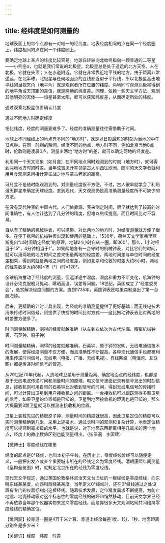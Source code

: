```yaml
---
---
---
```

title: 经纬度是如何测量的
---




地球表面上的每个点都有一对唯一的经纬度。地表经度相同的点在同一个经度圈上，纬度相同的点在同一个纬度圈上。

要确定地球上某点的纬度比较容易。地球自转轴向北始终指向一颗普通的二等星——小熊座α，也就是我们常说的北极星。北极星总是处于遥远的北方天空。人在北极，它就在头顶；人在赤道附近，它就在非常靠近地平线的地方。由于距离非常遥远，在北半球，北极星与任何地面点的连线都近似于平行线，所以北极星高出地平线的目视夹角（地平角）就是观察者所在位置的纬度。两地同时观测北极星得到的地平角或天顶距的差值，就是两地的纬度差。同理，依赖一些天文学方法，观测其他明亮的天体——恒星甚至太阳，都可以获知纬度差，从而确定所处的纬度。

通过观察北极星位置确认纬度



通过不同地方时确定经度



相比纬度，经度的测量要难多了。经度的准确测量往往需借助于时间。

地球上不同经线上的地点有不同的“地方时”，就是以日影最短的时刻为当地的中午12点钟。在同一时刻的瞬间，经度不同的地点，地方时不同，例如北京当地8点时，伦敦则是凌晨0点。测量出两地“地方时”的差，就可以确定两地的经度差。

利用同一个天文现象（如月食）在不同地点同时观测到的时刻（地方时），就可得到两地地方时的时差。当年成吉思汗率领蒙古大军西征欧洲，随军的天文学者就利用月食观测来间接计算征战之地与蒙古老家的距离。

可月食不是随时能观测到的，对测量经度很不方便。不过，古人很早就学会了利用漫天群星来确定天球经度。直到现代，天文观测仍是高准确测量经度所不可缺少的方法。

在没有现代钟表的中国古代，人们依靠漏、表来测定时间，很早就达到了较高的时间准确性，有人估计达到了几分钟的精度，但难以继续提高，而且时间比对不容易。

自从有了精确的机械钟表，可以携带、对比两地的地方时，对经度测量就方便了很多。在便于携带的机械钟表出现和使用的基础上，1530年，荷兰天文学家弗里西斯提出“以时间确定经度”的原理。地球24小时自转一圈，即360°。那么，1小时相当于15°，4分钟相当于1°。如果两地各有一台守时的机械钟表，对比它们的时间，就可以用两地的地方时间之差来衡量两地的经度差。两地时间差与单位时间的经度差相乘，得到的就是两地之间的经度差，例如北京和伦敦的时差大约8小时，两地的经差数是大约8时×15（°）/时=120°。

全球航海推动了经纬度的测量，但远洋途中湿度、温度和重力不断变化，航海钟的设计必须克服船只晃动、曝晒高温、误差等问题。18世纪，英国成立了“经度委员会”，悬赏解决经度问题的方案。直到1735年，英国钟表匠哈里森制造出了第一台航海钟。

后来，更精确的计时工具出现，为经度的准确测量提供了更好基础；而无线电技术用来传递时间信号，则提供了快捷的时间比对方式——这比搬动钟表去比对两地的时差要方便多了。

时间测量越精确，测得的经度就越准确（从左到右依次为古代沙漏、精密机械钟表、石英钟、原子钟）



时间测量越精确，测得的经度就越准确。石英钟、原子钟的发明，无线电通信技术的发展，使得经度测量不仅方便，而且准确性不断提高。各种现代通信手段都被利用来传递时间信号，无线电（电报、广播、无线电视）、有线网络（电话网、互联网）都是传递时间信号的管道。

从20世纪70年代起，人造地球卫星用于测量距离、确定地面点的经纬度，也都是基于无线电波传递时间和测量时间的原理。电文信号里面记录有信号发出的时刻信息，接收机则可用自带的石英钟比对收到信号的时间，得到无线电信号的传播时间，可以计算出卫星到用户接收机之间的距离。一台接收机可以跟踪测得多颗卫星的信号，如果卫星的位置都是已知的，卫星到地面接收机的距离也是已知的，那么大概需要3颗卫星就可以推测出接收机的位置。

卫星上装载先进的精密原子钟，测量时间的精度就很高，因此卫星定位的精度可以实时测量精确到几米，采用上述技术，通过长时间的观测和复杂计算，地表定位精度可以提高到毫米级的水平。也就是说，对于地面东西距离相差几毫米的两个地点，经度上的微小数值区别也能测量得出。（张保钢　李国建）





【微博士】零度经线在哪里

经度的起点是0°经线，也叫本初子午线。在历史上，零度经线曾经可以随便定义，一般把出发点或某个重要城市所在的经线定义为零度经线。清朝康熙年间测量《皇舆全览图》时，就规定北京所在的经线为零度经线。

现代天文学规定，通过英国伦敦格林尼治天文台旧址的一根经线是零度经线，向东叫东经某某度，向西叫西经某某度。当年定义0°经线时，还在0°经线通过之处设置有专门的仪器标刻出这根经线。随着技术发展，定位精度需求不断提高，为防止地震、地壳移动等对这个标志性的零度经线的破坏和悄然移动，目前天文学界已经不再依靠当年那个仪器实物来定义零度经线，而是靠很多天文观测站网共同维持零度经线的精确定位。

【微问题】按赤道一圈是4万千米计算，赤道上经度每差1度、1分、1秒，地面距离分别各是多少米？

【关键词】经度　纬度　时差